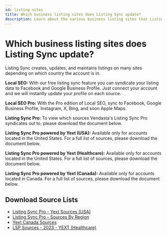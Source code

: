 ```yaml
---
id: listing-sites
title: Which business listing sites does Listing Sync update?
description: Learn about the various business listing sites that Listing Sync updates based on your product tier and location.
---
```


# Which business listing sites does Listing Sync update?

Listing Sync creates, updates, and maintains listings on many sites depending on which country the account is in.

**Local SEO:** With our free listing sync feature you can syndicate your listing data to Facebook and Google Business Profile. Just connect your account and we will instantly update your profile on each source.

**Local SEO Pro:** With the Pro edition of Local SEO, sync to Facebook, Google Business Profile, Instagram, X, Bing, and soon Apple Maps.

**Listing Sync Pro:** To view which sources Vendasta's Listing Sync Pro syndicates out to, please download the document below.

**Listing Sync Pro powered by Yext (USA):** Available only for accounts located in the United States. For a full list of sources, please download the document below.

**Listing Sync Pro powered by Yext (Healthcare):** Available only for accounts located in the United States. For a full list of sources, please download the document below.

**Listing Sync Pro powered by Yext (Canada):** Available only for accounts located in Canada. For a full list of sources, please download the document below.

## Download Source Lists

- [Listing Sync Pro - Yext Sources (USA)](/files/listing-sync-pro/LSP_Yext_Sources_USA.pdf)
- [Listing Sync Pro - Sources By Region](/files/listing-sync-pro/Listing_Sync_Pro_Sources_By_Region.pdf)
- [Yext Canada Sources](/files/listing-sync-pro/Yext_Canada_sources.pdf)
- [LSP Sources - 2023 - YEXT (Healthcare)](/files/listing-sync-pro/LSP_Sources_2023_YEXT_Healthcare.pdf)